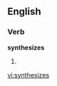 
==English==

===Verb===
'''synthesizes'''

# {{third-person singular of|[[synthesize]]}}

[[vi:synthesizes]]